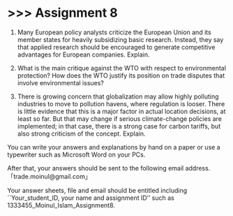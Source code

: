 # \>\>\> Assignment 8 {.unnumbered}

1.  Many European policy analysts criticize the European Union and its member states for heavily subsidizing basic research. Instead, they say that applied research should be encouraged to generate competitive advantages for European companies. Explain.

2.  What is the main critique against the WTO with respect to environmental protection? How does the WTO justify its position on trade disputes that involve environmental issues?

3.  There is growing concern that globalization may allow highly polluting industries to move to pollution havens, where regulation is looser. There is little evidence that this is a major factor in actual location decisions, at least so far. But that may change if serious climate-change policies are implemented; in that case, there is a strong case for carbon tariffs, but also strong criticism of the concept. Explain.

You can write your answers and explanations by hand on a paper or use a typewriter such as Microsoft Word on your PCs.

After that, your answers should be sent to the following email address.「trade.moinul@gmail.com」

Your answer sheets, file and email should be entitled including ``Your_student_ID, your name and assignment ID'' such as 1333455_Moinul_Islam_Assignment8.
